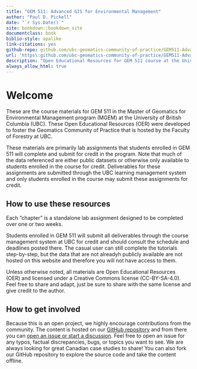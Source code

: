 ```yaml
--- 
title: "GEM 511: Advanced GIS for Environmental Management"
author: "Paul D. Pickell"
date: "`r Sys.Date()`"
site: bookdown::bookdown_site
documentclass: book
biblio-style: apalike
link-citations: yes
github-repo: github.com/ubc-geomatics-community-of-practice/GEM511-Advanced-GIS-for-Environmental-Management/book
url: 'https\:github.com/ubc-geomatics-community-of-practice/GEM511-Advanced-GIS-for-Environmental-Management/book/'
description: "Open Educational Resources for GEM 511 course at the University of British Columbia"
always_allow_html: true
---
```


# Welcome {-}

These are the course materials for GEM 511 in the Master of Geomatics for Environmental Management program (MGEM) at the University of British Columbia (UBC). These Open Educational Resources (OER) were developed to foster the Geomatics Community of Practice that is hosted by the Faculty of Forestry at UBC. 

These materials are primarily lab assignments that students enrolled in GEM 511 will complete and submit for credit in the program. Note that much of the data referenced are either public datasets or otherwise only available to students enrolled in the course for credit. Deliverables for these assignments are submitted through the UBC learning management system and only students enrolled in the course may submit these assignments for credit.

## How to use these resources {.unnumbered}

Each "chapter" is a standalone lab assignment designed to be completed over one or two weeks.

Students enrolled in GEM 511 will submit all deliverables through the course management system at UBC for credit and should consult the schedule and deadlines posted there. The casual user can still complete the tutorials step-by-step, but the data that are not alreadyh publicly available are not hosted on this website and therefore you will not have access to them. 

Unless otherwise noted, all materials are Open Educational Resources (OER) and licensed under a Creative Commons license (CC-BY-SA-4.0). Feel free to share and adapt, just be sure to share with the same license and give credit to the author.

## How to get involved {.unnumbered}

Because this is an open project, we highly encourage contributions from the community. The content is hosted on our [GitHub repository](https://github.com/ubc-geomatics-community-of-practice/GEM511-Advanced-GIS-for-Environmental-Management) and from there you can [open an issue or start a discussion](https://github.com/ubc-geomatics-community-of-practice/GEM511-Advanced-GIS-for-Environmental-Management/issues/new). Feel free to open an issue for any typos, factual discrepancies, bugs, or topics you want to see. We are always looking for great Canadian case studies to share! You can also fork our GitHub repository to explore the source code and take the content offline.
